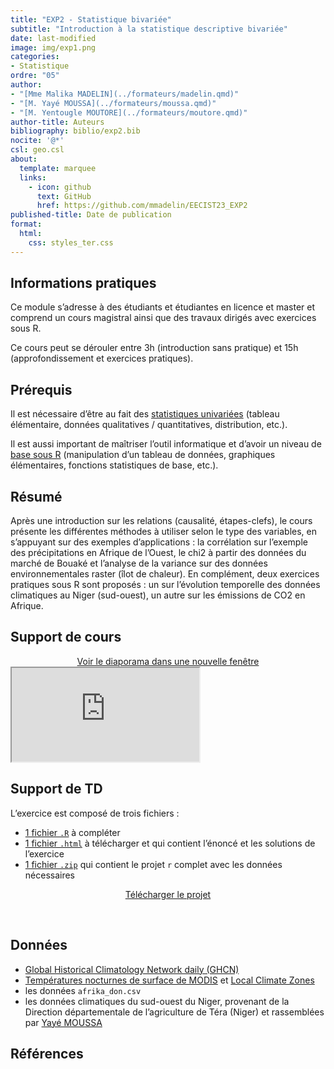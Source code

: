 ```yaml
---
title: "EXP2 - Statistique bivariée"
subtitle: "Introduction à la statistique descriptive bivariée"
date: last-modified
image: img/exp1.png
categories: 
- Statistique
ordre: "05" 
author: 
- "[Mme Malika MADELIN](../formateurs/madelin.qmd)"
- "[M. Yayé MOUSSA](../formateurs/moussa.qmd)"
- "[M. Yentougle MOUTORE](../formateurs/moutore.qmd)"
author-title: Auteurs
bibliography: biblio/exp2.bib
nocite: '@*'
csl: geo.csl
about:
  template: marquee
  links:
    - icon: github
      text: GitHub
      href: https://github.com/mmadelin/EECIST23_EXP2
published-title: Date de publication 
format:
  html: 
    css: styles_ter.css
---
```


## <i class="bi bi-info-circle"></i> Informations pratiques

Ce module s'adresse à des étudiants et étudiantes en licence et master et comprend un cours magistral ainsi que des travaux dirigés avec exercices sous R.

Ce cours peut se dérouler entre 3h (introduction sans pratique) et 15h (approfondissement et exercices pratiques).

## <i class="bi bi-ui-checks-grid"></i> Prérequis

Il est nécessaire d'être au fait des [statistiques univariées](exp1_uni.qmd) (tableau élémentaire, données qualitatives / quantitatives, distribution, etc.).

Il est aussi important de maîtriser l'outil informatique et d'avoir un niveau de [base sous R](out1_r.qmd) (manipulation d'un tableau de données, graphiques élémentaires, fonctions statistiques de base, etc.).

## <i class="bi bi-bookmark"></i> Résumé

Après une introduction sur les relations (causalité, étapes-clefs), le cours présente les différentes méthodes à utiliser selon le type des variables, en s'appuyant sur des exemples d'applications : la corrélation sur l'exemple des précipitations en Afrique de l'Ouest, le chi2 à partir des données du marché de Bouaké et l'analyse de la variance sur des données environnementales raster (îlot de chaleur). En complément, deux exercices pratiques sous R sont proposés : un sur l'évolution temporelle des données climatiques au Niger (sud-ouest), un autre sur les émissions de CO2 en Afrique.

## <i class="bi bi-person-video3"></i> Support de cours

<center><a href="https://mmadelin.github.io/EECIST23_EXP2/EXP2_statsbivar.html#/title-slide" class="btn btn-info" role="button" aria-disabled="true" target="_blank" rel="noopener noreferrer"><i class="bi bi-eye"></i> Voir le diaporama dans une nouvelle fenêtre </a></center>

<object class="slide" data="support/introR_seance2_diapo.pdf" type="application/pdf">

<iframe class="slide" src="https://mmadelin.github.io/EECIST23_EXP2/EXP2_statsbivar.html#/title-slide">

</iframe>

</object>

## <i class="bi bi-person-video3"></i> Support de TD

L'exercice est composé de trois fichiers :

-   [1 fichier `.R`](https://github.com/mmadelin/EECIST23_EXP2/blob/main/EXP2_Exo_AfrCO2.R) à compléter
-   [1 fichier `.html`](https://github.com/mmadelin/EECIST23_EXP2/blob/main/EECIST23_EXP2_ExoQnQn.html) à télécharger et qui contient l'énoncé et les solutions de l'exercice
-   [1 fichier `.zip`](https://github.com/mmadelin/EECIST23_EXP2/raw/main/EXP2_Exos.zip) qui contient le projet `r` complet avec les données nécessaires

<center><a href="https://github.com/mmadelin/EECIST23_EXP2/raw/main/EXP2_Exos.zip" class="btn btn-warning" role="button" aria-disabled="true"><i class="bi bi-eye" target="_blank" rel="noopener noreferrer"></i>Télécharger le projet</a></center>

\

<!-- ...ou avec les données et le diaporama (dépot GitHub) -->

<!-- <center><a href="https://github.com/mmadelin/EECIST23_EXP2/archive/refs/heads/main.zip" class="btn btn-warning" role="button" aria-disabled="true"><i class="bi bi-eye" target="_blank" rel="noopener noreferrer"></i> Télécharger le dossier complet </a></center> -->

## <i class="bi bi-clipboard-data"></i> Données

-   [Global Historical Climatology Network daily (GHCN)](https://www.ncei.noaa.gov/products/land-based-station/global-historical-climatology-network-daily)
-   [Températures nocturnes de surface de MODIS](https://lpdaac.usgs.gov/products/mod11a1v061/) et [Local Climate Zones](https://zenodo.org/record/7324909)
-   les données `afrika_don.csv`
-   les données climatiques du sud-ouest du Niger, provenant de la Direction départementale de l'agriculture de Téra (Niger) et rassemblées par [Yayé MOUSSA](../formateurs/moussa.qmd)

## <i class="bi bi-file-earmark-text"></i> Références

::: {#refs}
:::
